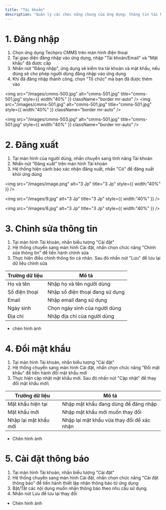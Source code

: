 ```yaml
---
title: "Tài khoản"
description: "Quản lý các chức năng chung của ứng dụng: thông tin tài khoản, thay đổi mật khẩu, cài đặt thông báo, đăng nhập, đăng xuất..."
---
```


# 1. Đăng nhập

1. Chọn ứng dụng Techpro CMMS trên màn hình điện thoại
2. Tại giao diện đăng nhập vào ứng dụng, nhập "Tài khoản/Email" và "Mật khẩu" đã được cấp
3. Nhấn nút "Đăng nhập", ứng dụng sẽ kiểm tra tài khoản và mật khẩu, nếu đúng sẽ cho phép người dùng đăng nhập vào ứng dụng
4. Khi đã đăng nhập thành công, chọn "Tổ chức" mà bạn đã được thêm vào

<img
  src="/images/cmms-500.jpg"
  alt="cmms-501.jpg"
  title="cmms-501.jpg"
  style={{ width:"40%" }}
  className="border mr-auto"
/>
<img
  src="/images/cmms-501.jpg"
  alt="cmms-501.jpg"
  title="cmms-501.jpg"
  style={{ width:"40%" }}
  className="border mr-auto"
/>

<img
  src="/images/cmms-503.jpg"
  alt="cmms-501.jpg"
  title="cmms-501.jpg"
  style={{ width:"40%" }}
  className="border mr-auto"
/>
# 2. Đăng xuất

1. Tại màn hình của người dùng, nhấn chuyển sang tính năng Tài khoản
2. Nhấn nút "Đăng xuất" trên màn hình Tài khoản
3. Hệ thống hiện cảnh báo xác nhận đăng xuất, nhấn "Có" để đăng xuất khỏi ứng dúng

<img
  src="/images/image.png"
  alt="3 Jp"
  title="3 Jp"
  style={{ width:"40%" }}
/>

<img
  src="/images/9.jpg"
  alt="3 Jp"
  title="3 Jp"
  style={{ width:"40%" }}
/>

<img
  src="/images/8.jpg"
  alt="3 Jp"
  title="3 Jp"
  style={{ width:"40%" }}
/>

# 3. Chỉnh sửa thông tin

1. Tại màn hình Tài khoản, nhấn biểu tượng "Cài đặt"
2. Hệ thống chuyển sang màn hình Cài đặt, nhấn chọn chức năng "Chỉnh sửa thông tin" để tiến hành chỉnh sửa
3. Thực hiện điều chỉnh thông tin cá nhân. Sau đó nhấn nút "Lưu" để lưu lại dữ liệu chỉnh sửa

| Trường dữ liệu | Mô tả                           |
| -------------- | ------------------------------- |
| Họ và tên      | Nhập họ và tên người dùng       |
| Số điện thoại  | Nhập số điện thoại đang sử dụng |
| Email          | Nhập email đang sử dụng         |
| Ngày sinh      | Chọn ngày sinh của người dùng   |
| Địa chỉ        | Nhập địa chỉ của người dùng     |

- chèn hình ảnh

# 4. Đổi mật khẩu

1. Tại màn hình Tài khoản, nhấn biểu tượng "Cài đặt"
2. Hệ thống chuyển sang màn hình Cài đặt, nhấn chọn chức năng "Đổi mật khẩu" để tiến hành đổi mật khẩu mới
3. Thực hiện cập nhật mật khẩu mới. Sau đó nhấn nút "Cập nhật" để thay đổi mật  khẩu mới\\

| Trường dữ liệu        | Mô tả                                      |
| --------------------- | ------------------------------------------ |
| Mật khẩu hiện tại     | Nhập mật khẩu đang dùng để đăng nhập       |
| Mật khẩu mới          | Nhập mật khẩu mới muốn thay đổi            |
| Nhập lại mật khẩu mới | Nhập lại mật khẩu vừa thay đổi để xác nhận |

- Chèn hình ảnh

# 5. Cài đặt thông báo

1. Tại màn hình Tài khoản, nhấn biểu tượng "Cài đặt"
2. Hệ thống chuyển sang màn hình Cài đặt, nhấn chọn chức năng "Cài đặt thông báo" để tiến hành thiết lập nhận thông báo từ ứng dụng
3. Bật/Tắt các nội dung muốn nhận thông báo theo nhu cầu sử dụng.
4. Nhấn nút Lưu để lưu lại thay đổi

- Chèn hình ảnh